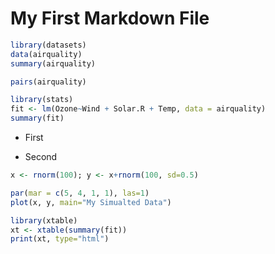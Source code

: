 My First Markdown File
======================

```{r}
library(datasets)
data(airquality)
summary(airquality)
```

```{r}
pairs(airquality)
```

```{r fitmodel}
library(stats)
fit <- lm(Ozone~Wind + Solar.R + Temp, data = airquality)
summary(fit)
```

* First 

* Second

```{r simulatedata, echo=TRUE}
x <- rnorm(100); y <- x+rnorm(100, sd=0.5)
```

```{r scatterplot, fig.height=4}
par(mar = c(5, 4, 1, 1), las=1)
plot(x, y, main="My Simualted Data")
```
```{r showtable, results="asis"}
library(xtable)
xt <- xtable(summary(fit))
print(xt, type="html")
```


